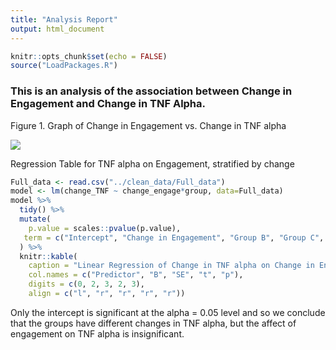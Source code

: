 ---
title: "Analysis Report"
output: html_document
---


```{r, setup,message=FALSE,echo=FALSE}
knitr::opts_chunk$set(echo = FALSE)
source("LoadPackages.R")
```
### This is an analysis of the association between Change in Engagement and Change in TNF Alpha.  

Figure 1. Graph of Change in Engagement vs. Change in TNF alpha  

![](../figs/fig1.png)
  
Regression Table for TNF alpha on Engagement, stratified by change  

```{r}
Full_data <- read.csv("../clean_data/Full_data")
model <- lm(change_TNF ~ change_engage*group, data=Full_data) 
model %>%
  tidy() %>%
  mutate(
    p.value = scales::pvalue(p.value),
   term = c("Intercept", "Change in Engagement", "Group B", "Group C", "Interaction with Group B", "Interaction with Group A")
  ) %>%
  knitr::kable(
  	caption = "Linear Regression of Change in TNF alpha on Change in Engagement by Group",
    col.names = c("Predictor", "B", "SE", "t", "p"),
    digits = c(0, 2, 3, 2, 3),
    align = c("l", "r", "r", "r", "r"))
```
  
Only the intercept is significant at the alpha = 0.05 level and so we conclude that the groups have different changes in TNF alpha, but the affect of engagement on TNF alpha is insignificant.  